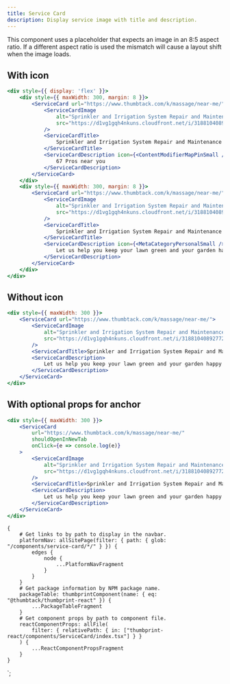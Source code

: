 ```yaml
---
title: Service Card
description: Display service image with title and description.
---
```



<ComponentHeader data={props.data} />

<Alert type="note" title="8:5 aspect ratio">
    This component uses a placeholder that expects an image in an 8:5 aspect ratio. If a different
    aspect ratio is used the mismatch will cause a layout shift when the image loads.
</Alert>

## With icon

```jsx
<div style={{ display: 'flex' }}>
    <div style={{ maxWidth: 300, margin: 8 }}>
        <ServiceCard url="https://www.thumbtack.com/k/massage/near-me/">
            <ServiceCardImage
                alt="Sprinkler and Irrigation System Repair and Maintenance"
                src="https://d1vg1gqh4nkuns.cloudfront.net/i/318810408927723609/width/1024/aspect/8-5.jpeg"
            />
            <ServiceCardTitle>
                Sprinkler and Irrigation System Repair and Maintenance
            </ServiceCardTitle>
            <ServiceCardDescription icon={<ContentModifierMapPinSmall />}>
                67 Pros near you
            </ServiceCardDescription>
        </ServiceCard>
    </div>
    <div style={{ maxWidth: 300, margin: 8 }}>
        <ServiceCard url="https://www.thumbtack.com/k/massage/near-me/">
            <ServiceCardImage
                alt="Sprinkler and Irrigation System Repair and Maintenance"
                src="https://d1vg1gqh4nkuns.cloudfront.net/i/318810408927723609/width/1024/aspect/8-5.jpeg"
            />
            <ServiceCardTitle>
                Sprinkler and Irrigation System Repair and Maintenance
            </ServiceCardTitle>
            <ServiceCardDescription icon={<MetaCategoryPersonalSmall />}>
                Let us help you keep your lawn green and your garden happy and healthy.
            </ServiceCardDescription>
        </ServiceCard>
    </div>
</div>
```

## Without icon

```jsx
<div style={{ maxWidth: 300 }}>
    <ServiceCard url="https://www.thumbtack.com/k/massage/near-me/">
        <ServiceCardImage
            alt="Sprinkler and Irrigation System Repair and Maintenance"
            src="https://d1vg1gqh4nkuns.cloudfront.net/i/318810408927723609/width/1024/aspect/8-5.jpeg"
        />
        <ServiceCardTitle>Sprinkler and Irrigation System Repair and Maintenance</ServiceCardTitle>
        <ServiceCardDescription>
            Let us help you keep your lawn green and your garden happy and healthy.
        </ServiceCardDescription>
    </ServiceCard>
</div>
```

## With optional props for anchor

```jsx
<div style={{ maxWidth: 300 }}>
    <ServiceCard
        url="https://www.thumbtack.com/k/massage/near-me/"
        shouldOpenInNewTab
        onClick={e => console.log(e)}
    >
        <ServiceCardImage
            alt="Sprinkler and Irrigation System Repair and Maintenance"
            src="https://d1vg1gqh4nkuns.cloudfront.net/i/318810408927723609/small/standard/hero"
        />
        <ServiceCardTitle>Sprinkler and Irrigation System Repair and Maintenance</ServiceCardTitle>
        <ServiceCardDescription>
            Let us help you keep your lawn green and your garden happy and healthy.
        </ServiceCardDescription>
    </ServiceCard>
</div>
```

<ComponentFooter data={props.data} />

    {
        # Get links to by path to display in the navbar.
        platformNav: allSitePage(filter: { path: { glob: "/components/service-card/*/" } }) {
            edges {
                node {
                    ...PlatformNavFragment
                }
            }
        }
        # Get package information by NPM package name.
        packageTable: thumbprintComponent(name: { eq: "@thumbtack/thumbprint-react" }) {
            ...PackageTableFragment
        }
        # Get component props by path to component file.
        reactComponentProps: allFile(
            filter: { relativePath: { in: ["thumbprint-react/components/ServiceCard/index.tsx"] } }
        ) {
            ...ReactComponentPropsFragment
        }
    }
`;
